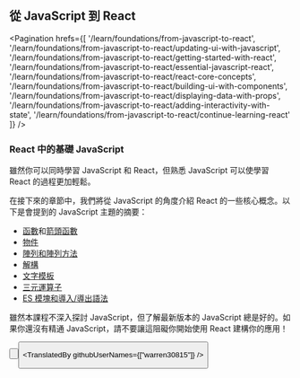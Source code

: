 
## 從 JavaScript 到 React

<Pagination
  hrefs={[
    '/learn/foundations/from-javascript-to-react',
    '/learn/foundations/from-javascript-to-react/updating-ui-with-javascript',
    '/learn/foundations/from-javascript-to-react/getting-started-with-react',
    '/learn/foundations/from-javascript-to-react/essential-javascript-react',
    '/learn/foundations/from-javascript-to-react/react-core-concepts',
    '/learn/foundations/from-javascript-to-react/building-ui-with-components',
    '/learn/foundations/from-javascript-to-react/displaying-data-with-props',
    '/learn/foundations/from-javascript-to-react/adding-interactivity-with-state',
    '/learn/foundations/from-javascript-to-react/continue-learning-react'
  ]}
/>

### React 中的基礎 JavaScript

雖然你可以同時學習 JavaScript 和 React，但熟悉 JavaScript 可以使學習 React 的過程更加輕鬆。

在接下來的章節中，我們將從 JavaScript 的角度介紹 React 的一些核心概念。以下是會提到的 JavaScript 主題的摘要：

- [函數](https://developer.mozilla.org/en-US/docs/Web/JavaScript/Guide/Functions)和[箭頭函數](https://developer.mozilla.org/en-US/docs/Web/JavaScript/Reference/Functions/Arrow_functions)
- [物件](https://developer.mozilla.org/en-US/docs/Web/JavaScript/Reference/Global_Objects/Object)
- [陣列和陣列方法](https://developer.mozilla.org/en-US/docs/Web/JavaScript/Reference/Global_Objects/Array)
- [解構](https://developer.mozilla.org/en-US/docs/Web/JavaScript/Reference/Operators/Destructuring_assignment)
- [文字模板](https://developer.mozilla.org/en-US/docs/Web/JavaScript/Reference/Template_literals)
- [三元運算子](https://developer.mozilla.org/en-US/docs/Web/JavaScript/Reference/Operators/Conditional_Operator)
- [ES 模塊和導入/導出語法](https://developer.mozilla.org/en-US/docs/Web/JavaScript/Guide/Modules)

雖然本課程不深入探討 JavaScript，但了解最新版本的 JavaScript 總是好的。如果你還沒有精通 JavaScript，請不要讓這阻礙你開始使用 React 建構你的應用！

<Button
  content="← 返回上一頁"
  url="/learn/foundations/from-javascript-to-react/getting-started-with-react"
  basicStyle="text-white bg-[#0070f3]"
  hoverStyle="hover:opacity-90"
/>

<Button
  content="前往下一頁 →"
  url="/learn/foundations/from-javascript-to-react/react-core-concepts"
  basicStyle="text-white bg-[#0070f3]"
  hoverStyle="hover:opacity-90"
/>

<TranslatedBy githubUserNames={["warren30815"]} />
